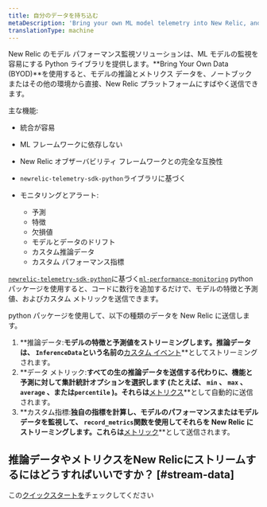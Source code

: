 ```yaml
---
title: 自分のデータを持ち込む
metaDescription: 'Bring your own ML model telemetry into New Relic, and start getting value from your ML model data in just a few minutes'
translationType: machine
---
```


New Relic のモデル パフォーマンス監視ソリューションは、ML モデルの監視を容易にする Python ライブラリを提供します。**Bring Your Own Data (BYOD)**を使用すると、モデルの推論とメトリクス データを、ノートブックまたはその他の環境から直接、New Relic プラットフォームにすばやく送信できます。

主な機能:

* 統合が容易

* ML フレームワークに依存しない

* New Relic オブザーバビリティ フレームワークとの完全な互換性

* `newrelic-telemetry-sdk-python`ライブラリに基づく

* モニタリングとアラート:

  * 予測
  * 特徴
  * 欠損値
  * モデルとデータのドリフト
  * カスタム推論データ
  * カスタム パフォーマンス指標

[`newrelic-telemetry-sdk-python`](https://github.com/newrelic/newrelic-telemetry-sdk-python)に基づく[`ml-performance-monitoring`](https://github.com/newrelic-experimental/ml-performance-monitoring) python パッケージを使用すると、コードに数行を追加するだけで、モデルの特徴と予測値、およびカスタム メトリックを送信できます。

python パッケージを使用して、以下の種類のデータを New Relic に送信します。

1. **推論データ:**モデルの特徴と予測値をストリーミングします。推論データは、 `InferenceData`という名前の**[カスタム イベント](/docs/data-apis/ingest-apis/introduction-event-api/)**としてストリーミングされます。
2. **データ メトリック:**すべての生の推論データを送信する代わりに、機能と予測に対して集計統計オプションを選択します (たとえば、 `min` 、 `max` 、 `average` 、または`percentile` )。それらは**[メトリクス](/docs/data-apis/ingest-apis/metric-api/introduction-metric-api/)**として自動的に送信されます。
3. **カスタム指標:**独自の指標を計算し、モデルのパフォーマンスまたはモデル データを監視して、 `record_metrics`関数を使用してそれらを New Relic にストリーミングします。これらは**[メトリック](/docs/data-apis/ingest-apis/metric-api/introduction-metric-api/)**として送信されます。

## 推論データやメトリクスをNew Relicにストリームするにはどうすればいいですか？ [#stream-data]

この[クイックスタートを](https://github.com/newrelic-experimental/ml-performance-monitoring)チェックしてください